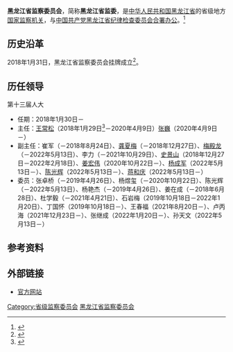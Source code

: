 {{Infobox PRCG
|机构名称 = 黑龙江省监察委员会
|标志1    = National Emblem of the People's Republic of China.svg
|标志1说明 = 
|标志2    =
|标志2说明 =
|中共合署办公 = [[中国共产党黑龙江省纪律检查委员会|中国共产党黑龙江省纪律检查委员会]]
|人员链接 = 
|职位1    = 主任
|人员1    = [[张巍_(1968年)|张　巍]]
|职位2    = 副主任
|人员2    = [[姜宏伟|姜宏伟]]、[[杨成军|杨成军]]、[[陈光辉_(1968年)|陈光辉]]、[[蒋和庆|蒋和庆]]
|人数2    = 4
|授权法源 = 
|组织法规 =
|成立时间 = 
|被接替者 = [[黑龙江省监察厅|黑龙江省监察厅]]
|业务上级 = [[中华人民共和国国家监察委员会|中华人民共和国国家监察委员会]]
|组织上级 = [[黑龙江省人民代表大会|黑龙江省人民代表大会]]<br />[[黑龙江省人民代表大会常务委员会|黑龙江省人民代表大会常务委员会]]
|中共上级 = [[中国共产党中央纪律检查委员会|中国共产党中央纪律检查委员会]]
|中共本级 = [[中国共产党黑龙江省纪律检查委员会|中国共产党黑龙江省纪律检查委员会]]（[[合署办公|合署办公]]）（监察委不设[[党组|党组]]）
|机构类型 = 省级[[中华人民共和国国家监察机关|国家监察机关]]
|行政级别 = 副省级
|下级链接 = 
|场所1    = 黑龙江省监察委员会
|地址1    = 中国[[黑龙江省|黑龙江省]][[哈尔滨市|哈尔滨市]][[南岗区|南岗区]]
|邮编1    = 150000
|电话1    =
|场所2    =
|地址2    = 
|电话2    = 
|官网2    = 
|官网     = [http://hljjjjc.gov.cn/ 官方网站]
}}

'''黑龙江省监察委员会'''，简称'''黑龙江省监委'''，是[[中华人民共和国|中华人民共和国]][[黑龙江省|黑龙江省]]的省级地方[[中华人民共和国国家监察机关|国家监察机关]]，与[[中国共产党黑龙江省纪律检查委员会|中国共产党黑龙江省纪律检查委员会]][[合署办公|合署办公]]。<ref>{{Cite web|title=国家监察体制改革试点的重大阶段性成果——省级监察委员会诞生记|url=http://www.ccdi.gov.cn/toutiao/201802/t20180202_163150.html|accessdate=2020-08-12|work=中国纪检监察报}}</ref>
== 历史沿革 ==
2018年1月31日，黑龙江省监察委员会挂牌成立<ref>{{cite news |title=黑龙江省监察委员会挂牌成立 |url=http://epaper.hljnews.cn/hljrb/20180201/333076.html |publisher=[[黑龙江日报|黑龙江日报]] |archiveurl=https://web.archive.org/web/20200925103314/http://epaper.hljnews.cn/hljrb/20180201/333076.html |archivedate=2020-09-25 |page=1 |date=2018-02-01 |accessdate=2020-09-25 |dead-url=no }}</ref>。
== 历任领导 ==
;第十三届人大
*任期：2018年1月30日－
*主任：[[王常松|王常松]]（2018年1月29日<ref>{{cite web |title=王常松当选黑龙江省监察委员会主任 |url=http://district.ce.cn/newarea/sddy/201801/30/t20180130_27975765.shtml |publisher=中国经济网 |date=2018-01-31}}</ref>－2020年4月9日）{{to}}[[张巍_(1968年)|张巍]]（2020年4月9日－）
*副主任：崔军（－2018年8月24日）、[[龚夏梅|龚夏梅]]（－2018年12月27日）、[[梅殿龙|梅殿龙]]（－2022年5月13日）、李力（－2021年10月29日）、[[史景山|史景山]]（2018年12月27日－2022年2月18日）、[[姜宏伟|姜宏伟]]（2020年10月22日－）、[[杨成军|杨成军]]（2022年5月13日－）、[[陈光辉_(1968年)|陈光辉]]（2022年5月13日－）、[[蒋和庆|蒋和庆]]（2022年5月13日－）
*委员：张卓桥（－2019年4月26日）、杨煜玺（－2020年10月22日）、陈光辉（－2022年5月13日）、杨艳杰（－2019年4月26日）、姜在成（－2018年6月28日）、杜学毅（－2021年4月21日）、石岩梅（2019年10月18日－2022年1月20日）、丁国怀（2019年10月18日－）、王春福（2021年8月20日－）、卢丙海（2021年12月23日－）、张继成（2022年1月20日－）、孙天文（2022年5月13日－）

== 参考资料 ==
{{reflist}}
== 外部链接 ==
*[http://hljjjjc.gov.cn/ 官方网站] {{Wayback|url=http://hljjjjc.gov.cn/ |date=20190920193414 }}
{{国家机关|黑龙江省|level=高级}}
{{中华人民共和国各省级行政区|监察机关}}
{{中华人民共和国黑龙江省正职领导人|nocat}}
{{黑龙江省领导人}}

[[Category:省级监察委员会|Category:省级监察委员会]]
[[Category:黑龙江省监察委员会|]]